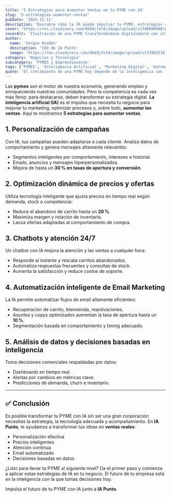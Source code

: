 ```yaml
---
title: '5 Estrategias para Aumentar Ventas en tu PYME con IA'
slug: '5-estrategias-aumentar-ventas'
pubDate: '2024-11-11'
description: 'Descubre cómo la IA puede impulsar tu PYME: estrategias concretas de marketing, automatización y datos para aumentar ventas.'
cover: 'https://res.cloudinary.com/dkb9jfet8/image/upload/v1740600000/pyme_ia_transformacion.jpg'
coverAlt: 'Ilustración de una PYME transformándose digitalmente con inteligencia artificial.'
author:
  name: 'Sergio Rondón'
  description: 'CEO de IA Punto'
  image: 'https://res.cloudinary.com/dkb9jfet8/image/upload/v1739925181/sergio_gdcaeh.png'
category: 'Negocios y Tecnología'
subcategory: 'PYMES y Emprendimiento'
tags: ['PYMES', 'Inteligencia Artificial', 'Marketing Digital', 'Automatización', 'Ventas']
quote: 'El crecimiento de una PYME hoy depende de la inteligencia con la que se aplican datos, IA y estrategia. — Sergio Rondón'
---
```


Las **pymes** son el motor de nuestra economía, generando empleo y enriqueciendo nuestras comunidades. Pero la competencia es cada vez más feroz: para destacarse, deben transformar su estrategia digital. **La inteligencia artificial (IA)** es el impulso que necesita tu negocio para mejorar tu marketing, optimizar procesos y, sobre todo, **aumentar las ventas**. Aquí te mostramos **5 estrategias para aumentar ventas**.

<h2 id="1-personalizacion-de-campanas">1. Personalización de campañas</h2>

Con IA, tus campañas pueden adaptarse a cada cliente. Analiza datos de comportamiento y genera mensajes altamente relevantes:
- Segmentos inteligentes por comportamiento, intereses e historial.
- Emails, anuncios y mensajes hiperpersonalizados.
- Mejora de hasta un **30 % en tasas de apertura y conversión**.

<h2 id="2-optimizacion-de-precios-y-ofertas">2. Optimización dinámica de precios y ofertas</h2>

Utiliza tecnología inteligente que ajusta precios en tiempo real según demanda, stock o competencia:
- Reduce el abandono de carrito hasta un **20 %**.
- Maximiza margen y rotación de inventario.
- Lanza ofertas adaptadas al comportamiento de compra.

<h2 id="3-chatbots-digitales-24-7">3. Chatbots y atención 24/7</h2>

Un chatbot con IA mejora la atención y las ventas a cualquier hora:
- Responde al instante y rescata carritos abandonados.
- Automatiza respuestas frecuentes y consultas de stock.
- Aumenta la satisfacción y reduce costos de soporte.

<h2 id="4-automatizacion-de-email-marketing">4. Automatización inteligente de Email Marketing</h2>

La IA permite automatizar flujos de email altamente eficientes:
- Recuperación de carrito, bienvenida, reactivaciones.
- Asuntos y copys optimizados aumentan la tasa de apertura hasta un **10 %**.
- Segmentación basada en comportamiento y timing adecuado.

<h2 id="5-analisis-de-datos-y-reportes">5. Análisis de datos y decisiones basadas en inteligencia</h2>

Toma decisiones comerciales respaldadas por datos:
- Dashboards en tiempo real.
- Alertas por cambios en métricas clave.
- Predicciones de demanda, churn e inventario.

---

## ✅ Conclusión

Es posible transformar tu PYME con IA sin ser una gran corporación: necesitas la estrategia, la tecnología adecuada y acompañamiento. En **IA Punto**, te ayudamos a transformar tus ideas en **ventas reales**:

- Personalización efectiva  
- Precios inteligentes  
- Atención continua  
- Email automatizado  
- Decisiones basadas en datos

¿Listo para llevar tu PYME al siguiente nivel? Da el primer paso y comienza a aplicar estas estrategias de IA en tu negocio. El futuro de tu empresa está en la inteligencia con la que tomas decisiones hoy.

Impulsa el futuro de tu PYME con IA junto a **IA Punto**.
